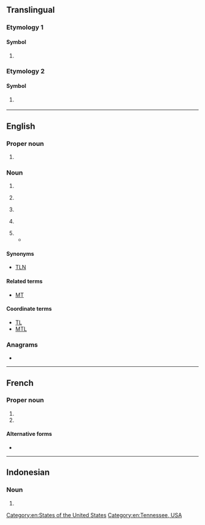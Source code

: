{{also|tn|.tn|.Tn|t.n.|ṯn|T.-N.|.ṯn}}
==Translingual==

===Etymology 1===

====Symbol====
{{mul-symbol}}

# {{SI-unit-abb|tera|newton|[[force]]}}

===Etymology 2===

====Symbol====
{{mul-symbol}}

# {{ISO 3166|1|2|Tunisia}}
#: {{syn|mul|TUN|qq1={{w|ISO 3166-1 alpha-3|alpha-3}}}}

----

==English==

===Proper noun===
{{head|en|proper noun}}

# {{abbreviation of|en|Tennessee}}

===Noun===
{{en-noun}}

# {{abbreviation of|en|telephone number}}
# {{label|en|India}} {{abbreviation of|en|[[Tamil Nadu]]}}
# {{label|en|informal}} {{abbreviation of|en|[[translator]][['s]] [[note]] or [[translation]] [[note]]}}
# {{init of|en|[[w:twisted nematic|twisted nematic]]|gloss=LCD screen technology}}
#: {{cot|en|IPS|VA}}
# {{init of|en|true negative}}
#* {{quote-book|en|pageurl=https://books.google.com/books?id=b2gLEAAAQBAJ&pg=PA54&dq=%22TNs%20and%20FNs%22|title=Enterprise Applications, Markets and Services in the Finance Industry: 10th International Workshop, FinanceCom 2020|editors=Benjamin Clapham, Jascha-Alexander Koch|author=Pavlo Tertychnyi, Ivan Slobozhan, Madis Ollikainen, Marlon Dumas|chapterurl=https://link.springer.com/chapter/10.1007/978-3-030-64466-6_3|chapter=Scalable and Imbalance-Resistant Machine Learning Models for Anti-money Laundering: A Two-Layered Approach|doi=10.1007/978-3-030-64466-6_3|publisher=Springer Nature|series=Lecture Notes in Business Information Processing|isbn=9783030644666|oclc=1224513697|date=2020-11-25|page=54|passage=To get final confusion matrices, we have to sum up '''TNs''' and FNs from both layers and take TPs and FPs only from the second layer.}}

====Synonyms====
* {{sense|translating note}} [[TLN]]

====Related terms====
{{sense|translating note}}
* [[MT]] {{qualifier|machine translation}}

====Coordinate terms====
{{sense|translating note}}
* [[TL]] {{qualifier|translator or translation}}
* [[MTL]] {{qualifier|machine translation}}

===Anagrams===
* {{anagrams|en|a=nt|-n't|NT|n't|n/t}}

[[Category:en:States of the United States]]
[[Category:en:Tennessee, USA]]

----

==French==

===Proper noun===
{{fr-proper noun}}

# {{init of|fr|[[Terre-Neuve]]}}
# {{init of|fr|[[Terre-Neuve-et-Labrador]]}}

====Alternative forms====
* {{alt|fr|T.-N.|T-N|T.N.}}

----

==Indonesian==

===Noun===
{{id-noun}}

# {{initialism of|id|[[taman nasional]]}}